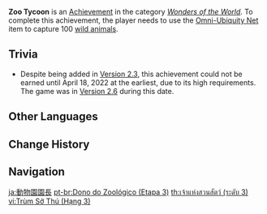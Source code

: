 {{Achievement Infobox
|title        = Zoo Tycoon
|id           = 80129
|order id     = 0129
|category     = Wonders of the World
|description  = Use the [[Omni-Ubiquity Net]] item to capture 100 [[Wildlife|wild animals]].
|requirements = 
|primogems    = 20
|tracking     = Tracks the total of captured animals.
|topic        = Omni-Ubiquity Net
|set          = Zoo Tycoon
|tier         = 3
|tiers_total  = 3
|type         = Exploration
}}
'''Zoo Tycoon''' is an [[Achievement]] in the category ''[[Wonders of the World]]''. To complete this achievement, the player needs to use the [[Omni-Ubiquity Net]] item to capture 100 [[Wildlife|wild animals]].

==Trivia==
{{Transclude|Zoo Tycoon|Trivia}}
* Despite being added in [[Version 2.3]], this achievement could not be earned until April 18, 2022 at the earliest, due to its high requirements. The game was in [[Version 2.6]] during this date. <!--Since 11 nets are given for completing the quest, 89 nets must be purchased, which takes 18 weeks minimum if 5 are purchased every week. Counting from the week of December 20, 2021 (when the quest became available), the Monday of the 18th week is April 18, 2022.-->
<!--
==Video Guides==
{{EVT
|video1   = 
|caption1 = 
}}
-->

==Other Languages==
{{Transclude|Zoo Tycoon|Other Languages}}

==Change History==
{{Change History|2.3}}
<!--
==References==
{{Reflist}}
-->
==Navigation==
{{Achievement Navbox}}

[[ja:動物園園長]]
[[pt-br:Dono do Zoológico (Etapa 3)]]
[[th:เจ้าแห่งสวนสัตว์ (ระดับ 3)]]
[[vi:Trùm Sở Thú (Hạng 3)]]